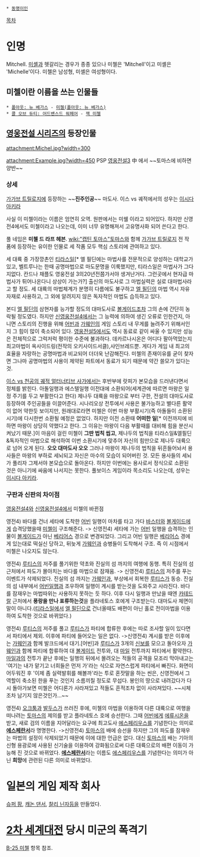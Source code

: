  * [[동명이인]]

[[목차]]
= 인명 =
Mitchell. [[미셸]]과 헷갈리는 경우가 종종 있으나 미첼은 'Mitchell'이고 미셸은 'Michelle'이다. 미첼은 남성형, 미셸은 여성형이다.

== 미첼이란 이름을 쓰는 인물들 ==

 * [[폴아웃: 뉴 베가스]] - [[미첼(폴아웃: 뉴 베가스)]]
 * [[ 콜 오브 듀티: 어드밴스드 워페어]] - [[잭 미첼]]
== [[영웅전설 시리즈]]의 등장인물 ==

attachment:Michel.jpg?width=300

attachment:Example.jpg?width=450
PSP [[영웅전설3]] 中 에서 ~~토마스에 비하면 양반~~
=== 상세 ===
[[가가브 트릴로지]]에 등장하는 ~~'''진주인공'''~~ 마도사. 이스 vs 궤적에서의 성우는 [[이시다 아키라]]

사실 이 미첼이라는 이름은 엄연히 오역. 원판에서는 미쉘 이라고 되어있다. 하지만 신영전4에서도 미첼이라고 나오는데, 이미 너무 유명해져서 고유명사화 되어 쓴다고 한다.

풀 네임은 '''미첼 드 라프 헤븐'''. [[wiki:"캡틴 토마스"토마스]]와 함께 [[가가브 트릴로지]] 전 작품에 등장하는 유이한 인물로 세 작품 모두 핵심 스토리에 관여하고 있다.

세 대륙 중 가장깡촌인 [[티라스일]][* 엘 필딘에는 마법사를 전문적으로 양성하는 대학교가 있고, 벨트루나는 한때 공명마법으로 마도문명을 이룩했지만, 티라스일은 마법사가 그다지없다. 칸드나 채플도 영웅전설 3의20년전쯤가서야 생겨난거다. 그런곳에서 현자급 마법사가 튀어나온다니 상상이 가는가?] 출신의 마도사로 그 마법실력은 실로 대마법사라고 할 정도. 세 대륙의 마법체계가 분명히 다름에도 불구하고 [[엘 필딘]]의 마법 역시 자유자재로 사용하고, 그 외에 알려지지 않은 독자적인 마법도 습득하고 있다.

본디 [[엘 필딘]]의 삼현자를 능가할 정도의 대마도사로 [[볼게이드]]조차 그의 손에 간단히 농락될 정도였다. 하지만 [[신영웅전설4]]에서는 그 능력에 의하여 생긴 오류로 인한건지, 아니면 스토리의 진행을 위해 [[어빈]]과 [[가웨인]]의 게임 스토리 내 무게를 늘려주기 위해서인지 그 힘이 많이 축소되어 있다. [[영웅전설5]]에서도 역시 동료로 같이 싸울 수 있지만 성능은 전체적으로 그럭저럭 평이한 수준에 불과하다. 데카르나시온은 어디다 팔아먹었는지 최고마법이 옥사이드링(전작의 오키사이드서클),샤인브레드뿐. 게다가 게임 내 최고의 효율을 자랑하는 공명마법과 비교되어 더더욱 난감해진다. 미첼의 존재이유를 굳이 찾자면 그나마 공명마법의 사용이 제약된 파트에서 동료가 되기 때문에 약간 쓸모가 있다는 것.  

[[이스 vs 천공의 궤적 얼터너티브 사가]]에서는 후반부에 랏피가 본모습을 드러낸다면서 정체를 밝힌다. 아돌일행과 에스텔일행 이전대에 소환되어(세계관에 따르면 마왕은 일정 주기를 두고 부활한다고 한다) 제나두 대륙을 마왕으로 부터 구한, 전설의 대마도사로 등장하여 주인공들을 이끌어준다.
시나리오상 전투에서 사용은 불가능하고 별다른 활약이 없어 약한듯 보이지만, 원래대로라면 미첼은 이번 마왕 부활시기(즉 아돌들이 소환된시기)에 다시한번 소환될 예정은 없었다. 하지만 이전 소환때 '''어떠한 일'''[* 이전까지에 비하면 마왕이 상당히 약했다고 한다. 그 이유는 마왕이 다음 부활때를 대비해 힘을 분산시켜났기 때문.]이 마음이 걸린 미첼이 '''그딴 법칙 씹고''', 제나두의 법칙을 티라스일&엘필딘&독자적인 마법으로 해석하여 이번 소환시기에 맞추어 자신의 힘만으로 제나두 대륙으로 넘어 오게 된다. '''오오 대마도사 오오''' 그러나 마왕이 제나두의 법칙을 뒤흔들어놔서 용사들은 마왕의 부하로 세뇌되고 자신은 마수의 모습이 되어버린 것. 모든 용사들의 세뇌가 풀리자 그제서야 본모습으로 돌아온다. 하지만 이번에는 용사로서 정식으로 소환된 것은 아니기에 싸움에 나서지는 못한다.
풀보이스 게임이라 목소리도 나오는데, 성우는 [[이시다 아키라]].

=== 구판과 신판의 차이점 ===
[[영웅전설4]]와 [[신영웅전설4]]에서 미첼의 바뀐점

영전4) 바다를 건너 세타에 도착한 [[어빈]] 일행이 마차를 타고 가다 [[바스터]]와 [[볼게이드]]에게 습격당했을때 [[미첼]]이 구조해준다. 
-> 신영전4) 세타에 가는 [[어빈]] 일행을 습격하는 인물이 [[볼게이드]]가 아닌 [[베리어스]] 경으로 변경되었다. 그리고 어빈 일행은 [[베리어스]] 경에게 있는대로 떡실신 당하고, 뒤늦게 [[가웨인]]과 승병들이 도착해서 구조. 즉 이 시점에서 미첼은 나오지도 않는다.

영전4) [[루티스]]의 저주를 풀기위한 약초와 진실의 섬 까지의 여행에 동행. 특히 진실의 섬 근처에서 파도가 몰아치는 바다를 마법으로 잠재움.
-> 신영전4) [[루티스]]의 저주를 푸는 이벤트가 삭제되었다. 진실의 섬 까지는 [[가웨인]]과, 부상에서 회복한 [[루티스]]가 동승. 진실의 섬 내부에서 [[어빈]]일행과 조우하여 일행이 계시를 받는것을 도와주고 사라진다. 바다를 잠재우는 마법따위는 사용하지 못하는 듯 하다. 이후 다시 일행과 만났을 때엔 [[카테드랄]] 근처에서 '''풍랑을 만나 표류하는것'''을 플라네토스 호에게 구조받는다. 대마도사 체면이 말이 아니다.([[티라스일]]에서 [[엘 필딘]]으로 건너올때도 배편이 아닌 홀로 전이마법을 이용하여 도착한 것으로 바뀌었다.)

영전4) [[루티스]]의 저주를 풀고 [[루티스]]가 파티에 합류한 후에는 따로 조사할 일이 있다면서 파티에서 제외. 이후에 파티에 들어오는 일은 없다.
->신영전4) 계시를 받은 이후에는 [[가웨인]]과 함께 발크드에서 대기.[어빈]과 [[루티스]]가 3개의 [[신보]]를 모으고 돌아오자 [[가웨인]]과 함께 파티에 합류하여 대 [[볼게이드]] 전투와, 대 [[마일]] 전투까지 파티에서 활약한다. [[마일]]과의 전투가 끝난 후에는 일행의 뒤에서 몰려오는 적들의 공격을 모조리 막아내고는 '여기는 내가 맡기고 너희들은 먼저 가'라는 식으로 자연스럽게 파티에서 빠진다. 화면이 어두워진 후 '이제 좀 실력발휘를 해볼까'라는 투로 혼잣말을 하는 씬은, 신영전에서 그 역할이 축소된 한을 푸는 것인지 소름끼칠 정도로 무섭다. 봉인의 땅으로 내려갔다가 다시 돌아가보면 미첼은 어디론가 사라져있고 적들도 흔적조차 없이 사라져있다. ~~시체조차 남기지 않은것인가...~~

영전4) [[오크툼]]과 [[발두스]]가 쓰러진 후에, 미첼의 마법을 이용하여 다른 대륙으로 여행을 떠나려는 [[토마스]]의 제의를 받고 플라네토스 호에 승선한다. 그때 [[어빈]]에게 [[에류시온]]을 받고, 새로 검의 이름을 지어달라는 요구에 최고도사 [[에스페리우스]]를 기념한다는 의미로 '''[[에스페란서]]'''라 명명한다.
->신영전4) [[토마스]]의 배에 승선을 하지만 그의 파도를 잠재우는 마법의 설정이 삭제되었기 때문에 이에 대한 언급은 없다. 대신 [[토마스]]의 배는 기아의 신형 용광로에 사용된 신기술을 이용하여 강화됨으로써 다른 대륙으로의 배편 이동이 가능해 진 것으로 바뀌었다. '''[[에스페란서]]'''라는 이름도 [[에스페리우스]]를 기념한다는 의미가 아닌 '''희망'''에 관련된 다른 의미로 바뀌었다.

= 일본의 게임 제작 회사 =
[[슈퍼 팡]], [[캐논 댄서]], [[찰리 닌자]]등을 만들었다.

= [[2차 세계대전]] 당시 미군의 폭격기 =
[[B-25 미첼]] 항목 참조.
